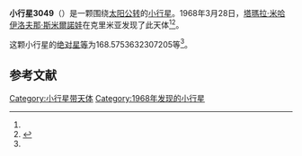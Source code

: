 {{Infobox planet
| bgcolour = #FFFFC0
| name = 3049 Kuzbass
| symbol = 
| image = 
| caption = 
| discovery = yes
| discovery_ref = 
| discoverer = [[塔瑪拉·米哈伊洛夫那·斯米爾諾娃|塔瑪拉·米哈伊洛夫那·斯米爾諾娃]]
| discovery_site = [[克里米亚|克里米亚]] 
| discovered = 1968年3月28日
| designations = yes
| mp_name = 
| named_after = 
| alt_names = 1968 FH/ 1952 MH / 1973 GC / 1979 HJ2 / 1981 TA4 / 1981 VY1
| mp_category = [[主带小行星|主带小行星]]
| orbit_ref = <ref name="a">[http://ssd.jpl.nasa.gov/sbdb.cgi?sstr=3049 3049 Kuzbass] {{Wayback|url=http://ssd.jpl.nasa.gov/sbdb.cgi?sstr=3049 |date=20200918021148 }}，小行星數據庫瀏覽器（JPL Small-Body Database Browser）－[[美国国家航空航天局|美国国家航空航天局]]喷气推进实验室</ref>
| epoch = 2456400.5 (2013年4月18日更新)
| aphelion = {{convert|3.551923605561013|AU|km|3|abbr=on|lk=out}}
| perihelion = {{convert|2.683496905363508|AU|km|3|abbr=on}}
| semimajor = {{convert|3.117710255462261|AU|km|3|abbr=on}}
| eccentricity = 0.139273157
| period = 2010.722113 [[日|日]]<br />5.51[[儒略年|儒略年]]
| avg_speed = 
| inclination = 2.498259198375238
| asc_node = 95.05695767003527
| mean_anomaly = 
| arg_peri = 168.5753632307205
| satellites = 
| physical_characteristics = yes
| dimensions = 
| mass = 
| density = 
| surface_grav = 
| escape_velocity = 
| sidereal_day = 
| axial_tilt = 
| pole_ecliptic_lat = 
| pole_ecliptic_lon = 
| albedo = 
| temperatures= 
| temp_name1 = 
| mean_temp_1 = 
| max_temp_1 = 
| temp_name2 = 
| max_temp_2 = 
| spectral_type = 
| abs_magnitude = 168.5753632307205
}}

'''小行星3049'''（{{lang-en|3049 Kuzbass}}）是一颗围绕[[太阳|太阳]][[公转|公转]]的[[小行星|小行星]]。1968年3月28日，[[塔瑪拉·米哈伊洛夫那·斯米爾諾娃|塔瑪拉·米哈伊洛夫那·斯米爾諾娃]]在克里米亚发现了此天体<ref name="a" /><ref>{{cite news|title=小行星列表|url=http://cfa-www.harvard.edu/iau/lists/NumberedMPs.txt|accessdate=2013-07-08|newspaper=哈佛大学|archive-date=2008-05-17|archive-url=https://web.archive.org/web/20080517010638/http://cfa-www.harvard.edu/iau/lists/NumberedMPs.txt|dead-url=no}}</ref>。

这颗小行星的[[绝对星等|绝对星等]]为168.5753632307205等<ref name="a" />。

==参考文献==
{{reflist}}
{{Minor Planet Number|[[小行星3048|小行星3048]]|[[小行星3050|小行星3050]]}}

{{小天体}}

[[Category:小行星带天体|Category:小行星带天体]]
[[Category:1968年发现的小行星|Category:1968年发现的小行星]]

{{asteroid-stub}}